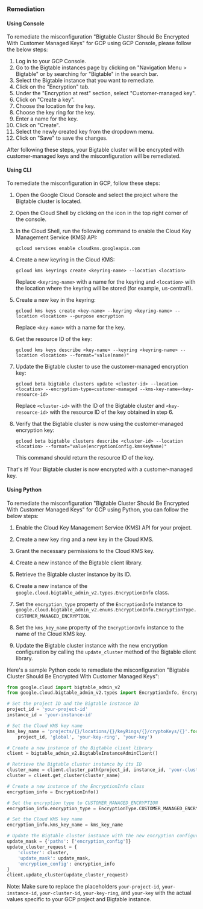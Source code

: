 ### Remediation

#### Using Console

To remediate the misconfiguration "Bigtable Cluster Should Be Encrypted With Customer Managed Keys" for GCP using GCP Console, please follow the below steps:

1. Log in to your GCP Console.
2. Go to the Bigtable instances page by clicking on "Navigation Menu > Bigtable" or by searching for "Bigtable" in the search bar.
3. Select the Bigtable instance that you want to remediate.
4. Click on the "Encryption" tab.
5. Under the "Encryption at rest" section, select "Customer-managed key".
6. Click on "Create a key".
7. Choose the location for the key.
8. Choose the key ring for the key.
9. Enter a name for the key.
10. Click on "Create".
11. Select the newly created key from the dropdown menu.
12. Click on "Save" to save the changes.

After following these steps, your Bigtable cluster will be encrypted with customer-managed keys and the misconfiguration will be remediated.

#### Using CLI

To remediate the misconfiguration in GCP, follow these steps:

1. Open the Google Cloud Console and select the project where the Bigtable cluster is located.

2. Open the Cloud Shell by clicking on the icon in the top right corner of the console.

3. In the Cloud Shell, run the following command to enable the Cloud Key Management Service (KMS) API:

   ```
   gcloud services enable cloudkms.googleapis.com
   ```

4. Create a new keyring in the Cloud KMS:

   ```
   gcloud kms keyrings create <keyring-name> --location <location>
   ```

   Replace `<keyring-name>` with a name for the keyring and `<location>` with the location where the keyring will be stored (for example, us-central1).

5. Create a new key in the keyring:

   ```
   gcloud kms keys create <key-name> --keyring <keyring-name> --location <location> --purpose encryption
   ```

   Replace `<key-name>` with a name for the key.

6. Get the resource ID of the key:

   ```
   gcloud kms keys describe <key-name> --keyring <keyring-name> --location <location> --format="value(name)"
   ```

7. Update the Bigtable cluster to use the customer-managed encryption key:

   ```
   gcloud beta bigtable clusters update <cluster-id> --location <location> --encryption-type=customer-managed --kms-key-name=<key-resource-id>
   ```

   Replace `<cluster-id>` with the ID of the Bigtable cluster and `<key-resource-id>` with the resource ID of the key obtained in step 6.

8. Verify that the Bigtable cluster is now using the customer-managed encryption key:

   ```
   gcloud beta bigtable clusters describe <cluster-id> --location <location> --format="value(encryptionConfig.kmsKeyName)"
   ```

   This command should return the resource ID of the key.

That's it! Your Bigtable cluster is now encrypted with a customer-managed key.

#### Using Python

To remediate the misconfiguration "Bigtable Cluster Should Be Encrypted With Customer Managed Keys" for GCP using Python, you can follow the below steps:

1. Enable the Cloud Key Management Service (KMS) API for your project.

2. Create a new key ring and a new key in the Cloud KMS.

3. Grant the necessary permissions to the Cloud KMS key.

4. Create a new instance of the Bigtable client library.

5. Retrieve the Bigtable cluster instance by its ID.

6. Create a new instance of the `google.cloud.bigtable_admin_v2.types.EncryptionInfo` class.

7. Set the `encryption_type` property of the `EncryptionInfo` instance to `google.cloud.bigtable_admin_v2.enums.EncryptionInfo.EncryptionType.CUSTOMER_MANAGED_ENCRYPTION`.

8. Set the `kms_key_name` property of the `EncryptionInfo` instance to the name of the Cloud KMS key.

9. Update the Bigtable cluster instance with the new encryption configuration by calling the `update_cluster` method of the Bigtable client library.

Here's a sample Python code to remediate the misconfiguration "Bigtable Cluster Should Be Encrypted With Customer Managed Keys":

```python
from google.cloud import bigtable_admin_v2
from google.cloud.bigtable_admin_v2.types import EncryptionInfo, EncryptionType

# Set the project ID and the Bigtable instance ID
project_id = 'your-project-id'
instance_id = 'your-instance-id'

# Set the Cloud KMS key name
kms_key_name = 'projects/{}/locations/{}/keyRings/{}/cryptoKeys/{}'.format(
    project_id, 'global', 'your-key-ring', 'your-key')

# Create a new instance of the Bigtable client library
client = bigtable_admin_v2.BigtableInstanceAdminClient()

# Retrieve the Bigtable cluster instance by its ID
cluster_name = client.cluster_path(project_id, instance_id, 'your-cluster-id')
cluster = client.get_cluster(cluster_name)

# Create a new instance of the EncryptionInfo class
encryption_info = EncryptionInfo()

# Set the encryption type to CUSTOMER_MANAGED_ENCRYPTION
encryption_info.encryption_type = EncryptionType.CUSTOMER_MANAGED_ENCRYPTION

# Set the Cloud KMS key name
encryption_info.kms_key_name = kms_key_name

# Update the Bigtable cluster instance with the new encryption configuration
update_mask = {'paths': ['encryption_config']}
update_cluster_request = {
    'cluster': cluster,
    'update_mask': update_mask,
    'encryption_config': encryption_info
}
client.update_cluster(update_cluster_request)
```

Note: Make sure to replace the placeholders `your-project-id`, `your-instance-id`, `your-cluster-id`, `your-key-ring`, and `your-key` with the actual values specific to your GCP project and Bigtable instance.

